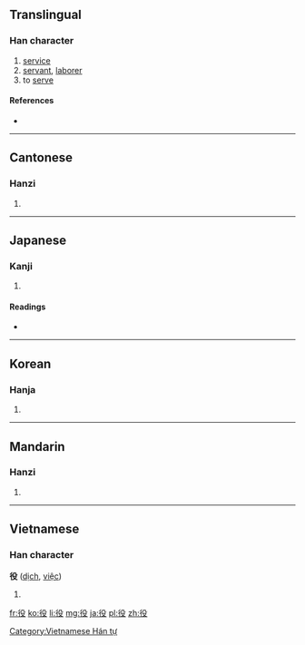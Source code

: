 {{also|伇}}
==Translingual==

===Han character===
{{Han char|rn=60|rad=彳|as=04|sn=7|four=2724<sub>7</sub>|canj=竹人竹弓水 (HOHNE)|ids=⿰[[彳]][[殳]]}}

# [[service]]
# [[servant]], [[laborer]]
# to [[serve]]

====References====
* {{Han ref|kx=0365.180|dkj=10057|dj=0685.120|hdz=20814.230|uh=5F79|ud=24441|bh=A7D0|bd=42960}}

----

==Cantonese==

===Hanzi===
{{yue-hanzi|jyut=|y=yik6}}

# {{defn|lang=yue|sort=彳04}}

----

==Japanese==

===Kanji===
{{ja-kanji|grade=3|rs=彳04}}

# {{defn|lang=ja|sort=彳04}}

====Readings====
* {{ja-readings|on=[[やく]] (yaku), [[えき]] (eki)|kun=[[つとめ]] (tsutome), [[えだち]] (edachi)}}

----

==Korean==

===Hanja===
{{ko-hanja|hangeul=역|eumhun=|rv=yeok|mr=yŏk|y=yek}}

# {{defn|lang=ko|sort=彳04}}

----

==Mandarin==

===Hanzi===
{{cmn-hanzi|pin=[[yì]] ([[yi4]])|wg=i<sup>4</sup>}}

# {{defn|lang=cmn|sort=彳04}}

----

==Vietnamese==

===Han character===
'''役''' ([[dịch]], [[việc]])

# {{defn|lang=vi}}

[[Category:Vietnamese Hán tự]]

[[fr:役]]
[[ko:役]]
[[li:役]]
[[mg:役]]
[[ja:役]]
[[pl:役]]
[[zh:役]]